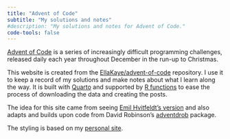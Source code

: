 ```yaml
---
title: "Advent of Code"
subtitle: "My solutions and notes"
#description: "My solutions and notes for Advent of Code."
code-tools: false
---
```


[Advent of Code](https://adventofcode.com) is a series of increasingly difficult programming challenges, 
released daily each year throughout December in the run-up to Christmas.

This website is created from the [EllaKaye/advent-of-code](https://github.com/EllaKaye/advent-of-code) repository.
I use it to keep a record of my solutions and make notes about what I learn along the way. It is built with [Quarto](https://quarto.org) and supported by [R functions](https://github.com/EllaKaye/advent-of-code/blob/main/R/setup.R) to ease the process of downloading the data and creating the posts.

The idea for this site came from seeing [Emil Hvitfeldt's version](https://emilhvitfeldt.github.io/rstats-adventofcode/) and also adapts and builds upon code from David Robinson's [adventdrob](https://github.com/dgrtwo/adventdrob) package.

The styling is based on my [personal site](https://ellakaye.co.uk).



